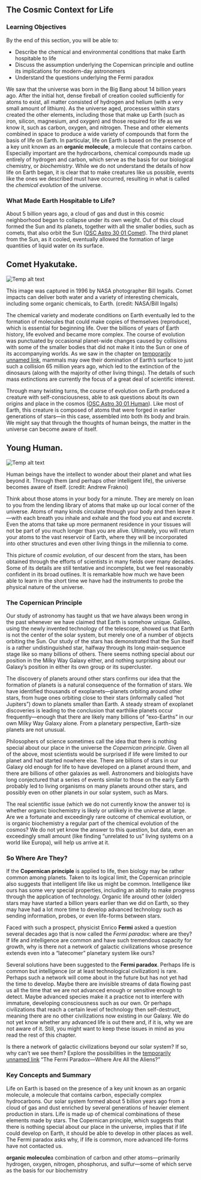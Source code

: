 ## The Cosmic Context for Life
### Learning Objectives

By the end of this section, you will be able to:

* Describe the chemical and environmental conditions that make Earth hospitable to life
* Discuss the assumption underlying the Copernican principle and outline its implications for modern-day astronomers
* Understand the questions underlying the Fermi paradox



We saw that the universe was born in the Big Bang about 14 billion years ago. After the initial hot, dense fireball of creation cooled sufficiently for atoms to exist, all matter consisted of hydrogen and helium (with a very small amount of lithium). As the universe aged, processes within stars created the other elements, including those that make up Earth (such as iron, silicon, magnesium, and oxygen) and those required for life as we know it, such as carbon, oxygen, and nitrogen. These and other elements combined in space to produce a wide variety of compounds that form the basis of life on Earth. In particular, life on Earth is based on the presence of a key unit known as an **organic molecule**, a molecule that contains carbon. Especially important are the hydrocarbons, chemical compounds made up entirely of hydrogen and carbon, which serve as the basis for our biological chemistry, or *biochemistry*. While we do not understand the details of how life on Earth began, it is clear that to make creatures like us possible, events like the ones we described must have occurred, resulting in what is called the *chemical evolution* of the universe.

### What Made Earth Hospitable to Life?

About 5 billion years ago, a cloud of gas and dust in this cosmic neighborhood began to collapse under its own weight. Out of this cloud formed the Sun and its planets, together with all the smaller bodies, such as comets, that also orbit the Sun ([OSC Astro 30 01 Comet](OSC_Astro_30_01_Comet)). The third planet from the Sun, as it cooled, eventually allowed the formation of large quantities of liquid water on its surface.

## Comet Hyakutake.
![Temp alt text](__MEDIA_URL__OSC_Astro_30_01_Comet.jpg)<p>This image was captured in 1996 by NASA photographer Bill Ingalls. Comet impacts can deliver both water and a variety of interesting chemicals, including some organic chemicals, to Earth. (credit: NASA/Bill Ingalls)</p>
The chemical variety and moderate conditions on Earth eventually led to the formation of molecules that could make copies of themselves (reproduce), which is essential for beginning life. Over the billions of years of Earth history, life evolved and became more complex. The course of evolution was punctuated by occasional planet-wide changes caused by collisions with some of the smaller bodies that did not make it into the Sun or one of its accompanying worlds. As we saw in the chapter on [temporarily unnamed link](), mammals may owe their domination of Earth’s surface to just such a collision 65 million years ago, which led to the extinction of the dinosaurs (along with the majority of other living things). The details of such mass extinctions are currently the focus of a great deal of scientific interest.

Through many twisting turns, the course of evolution on Earth produced a creature with self-consciousness, able to ask questions about its own origins and place in the cosmos ([OSC Astro 30 01 Human](OSC_Astro_30_01_Human)). Like most of Earth, this creature is composed of atoms that were forged in earlier generations of stars—in this case, assembled into both its body and brain. We might say that through the thoughts of human beings, the matter in the universe can become aware of itself.

## Young Human.
![Temp alt text](__MEDIA_URL__OSC_Astro_30_01_Human.jpg)<p>Human beings have the intellect to wonder about their planet and what lies beyond it. Through them (and perhaps other intelligent life), the universe becomes aware of itself. (credit: Andrew Fraknoi)</p>
Think about those atoms in your body for a minute. They are merely on loan to you from the lending library of atoms that make up our local corner of the universe. Atoms of many kinds circulate through your body and then leave it—with each breath you inhale and exhale and the food you eat and excrete. Even the atoms that take up more permanent residence in your tissues will not be part of you much longer than you are alive. Ultimately, you will return your atoms to the vast reservoir of Earth, where they will be incorporated into other structures and even other living things in the millennia to come.

This picture of *cosmic evolution*, of our descent from the stars, has been obtained through the efforts of scientists in many fields over many decades. Some of its details are still tentative and incomplete, but we feel reasonably confident in its broad outlines. It is remarkable how much we have been able to learn in the short time we have had the instruments to probe the physical nature of the universe.



### The Copernican Principle

Our study of astronomy has taught us that we have always been wrong in the past whenever we have claimed that Earth is somehow unique. Galileo, using the newly invented technology of the telescope, showed us that Earth is not the center of the solar system, but merely one of a number of objects orbiting the Sun. Our study of the stars has demonstrated that the Sun itself is a rather undistinguished star, halfway through its long main-sequence stage like so many billions of others. There seems nothing special about our position in the Milky Way Galaxy either, and nothing surprising about our Galaxy’s position in either its own group or its supercluster.

The discovery of planets around other stars confirms our idea that the formation of planets is a natural consequence of the formation of stars. We have identified thousands of exoplanets—planets orbiting around other stars, from huge ones orbiting close to their stars (informally called “hot Jupiters”) down to planets smaller than Earth. A steady stream of exoplanet discoveries is leading to the conclusion that earthlike planets occur frequently—enough that there are likely many billions of “exo-Earths” in our own Milky Way Galaxy alone. From a planetary perspective, Earth-size planets are not unusual.

Philosophers of science sometimes call the idea that there is nothing special about our place in the universe the *Copernican principle*. Given all of the above, most scientists would be surprised if life were limited to our planet and had started nowhere else. There are billions of stars in our Galaxy old enough for life to have developed on a planet around them, and there are billions of other galaxies as well. Astronomers and biologists have long conjectured that a series of events similar to those on the early Earth probably led to living organisms on many planets around other stars, and possibly even on other planets in our solar system, such as Mars.

The real scientific issue (which we do not currently know the answer to) is whether organic biochemistry is likely or unlikely in the universe at large. Are we a fortunate and exceedingly rare outcome of chemical evolution, or is organic biochemistry a regular part of the chemical evolution of the cosmos? We do not yet know the answer to this question, but data, even an exceedingly small amount (like finding “unrelated to us” living systems on a world like Europa), will help us arrive at it.



### So Where Are They?

If the **Copernican principle** is applied to life, then biology may be rather common among planets. Taken to its logical limit, the Copernican principle also suggests that intelligent life like us might be common. Intelligence like ours has some very special properties, including an ability to make progress through the application of technology. Organic life around other (older) stars may have started a billion years earlier than we did on Earth, so they may have had a lot more time to develop advanced technology such as sending information, probes, or even life-forms between stars.

Faced with such a prospect, physicist Enrico **Fermi** asked a question several decades ago that is now called the *Fermi paradox*: where are they? If life and intelligence are common and have such tremendous capacity for growth, why is there not a network of galactic civilizations whose presence extends even into a “latecomer” planetary system like ours?

Several solutions have been suggested to the **Fermi paradox**. Perhaps life is common but intelligence (or at least technological civilization) is rare. Perhaps such a network will come about in the future but has not yet had the time to develop. Maybe there are invisible streams of data flowing past us all the time that we are not advanced enough or sensitive enough to detect. Maybe advanced species make it a practice not to interfere with immature, developing consciousness such as our own. Or perhaps civilizations that reach a certain level of technology then self-destruct, meaning there are no other civilizations now existing in our Galaxy. We do not yet know whether any advanced life is out there and, if it is, why we are not aware of it. Still, you might want to keep these issues in mind as you read the rest of this chapter.

Is there a network of galactic civilizations beyond our solar system? If so, why can’t we see them? Explore the possibilities in the [temporarily unnamed link]() “The Fermi Paradox—Where Are All the Aliens?”



### Key Concepts and Summary

Life on Earth is based on the presence of a key unit known as an organic molecule, a molecule that contains carbon, especially complex hydrocarbons. Our solar system formed about 5 billion years ago from a cloud of gas and dust enriched by several generations of heavier element production in stars. Life is made up of chemical combinations of these elements made by stars. The Copernican principle, which suggests that there is nothing special about our place in the universe, implies that if life could develop on Earth, it should be able to develop in other places as well. The Fermi paradox asks why, if life is common, more advanced life-forms have not contacted us.



**organic molecule**a combination of carbon and other atoms—primarily hydrogen, oxygen, nitrogen, phosphorus, and sulfur—some of which serve as the basis for our biochemistry